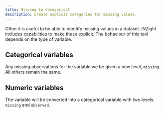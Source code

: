 ```yaml
---
title: Missing to Categorical
description: Create explicit categories for missing values.
---
```


Often it is useful to be able to identify missing values in a dataset. iNZight includes capabilities to make these explicit. The behaviour of this tool depends on the type of variable.

## Categorical variables

Any missing observations for the variable we be given a new level, `missing`. All others remain the same.

## Numeric variables

The variable will be converted into a categorical variable with two levels: `missing` and `observed`.
